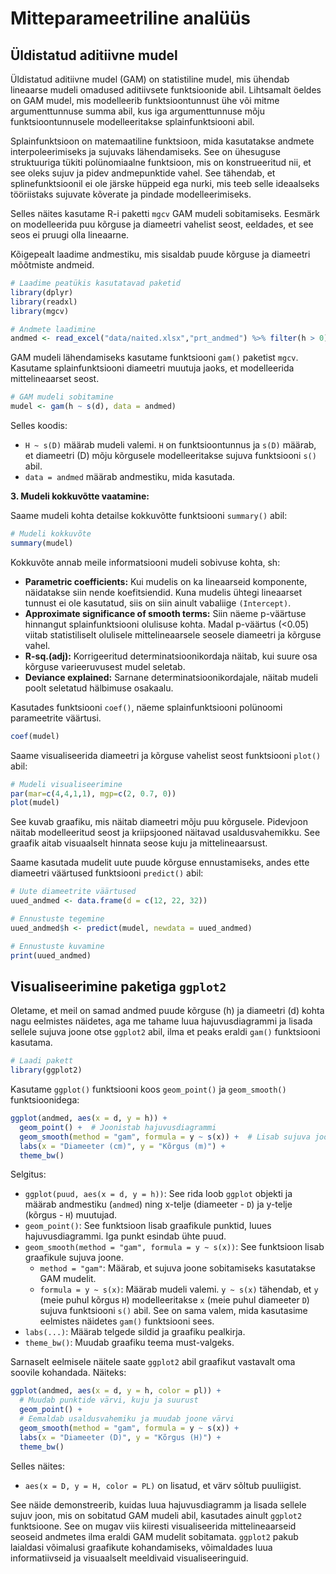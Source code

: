# Mitteparameetriline analüüs

## Üldistatud aditiivne mudel

Üldistatud aditiivne mudel (GAM) on statistiline mudel, mis ühendab lineaarse mudeli omadused aditiivsete funktsioonide abil. Lihtsamalt öeldes on GAM mudel, mis modelleerib funktsioontunnust ühe või mitme argumenttunnuse summa abil, kus iga argumenttunnuse mõju funktsioontunnusele modelleeritakse splainfunktsiooni abil.

Splainfunktsioon on matemaatiline funktsioon, mida kasutatakse andmete interpoleerimiseks ja sujuvaks lähendamiseks. See on ühesuguse struktuuriga tükiti polünomiaalne funktsioon, mis on konstrueeritud nii, et see oleks sujuv ja pidev andmepunktide vahel. See tähendab, et splinefunktsioonil ei ole järske hüppeid ega nurki, mis teeb selle ideaalseks tööriistaks sujuvate kõverate ja pindade modelleerimiseks.

Selles näites kasutame R-i paketti `mgcv` GAM mudeli sobitamiseks. Eesmärk on modelleerida puu kõrguse ja diameetri vahelist seost, eeldades, et see seos ei pruugi olla lineaarne.

Kõigepealt laadime andmestiku, mis sisaldab puude kõrguse ja diameetri mõõtmiste andmeid. 

```r
# Laadime peatükis kasutatavad paketid
library(dplyr)
library(readxl)
library(mgcv)
```


```r
# Andmete laadimine
andmed <- read_excel("data/naited.xlsx","prt_andmed") %>% filter(h > 0)
```

GAM mudeli lähendamiseks kasutame funktsiooni `gam()` paketist `mgcv`. Kasutame splainfunktsiooni diameetri muutuja jaoks, et modelleerida mittelineaarset seost.

```r
# GAM mudeli sobitamine
mudel <- gam(h ~ s(d), data = andmed)
```

Selles koodis:

* `H ~ s(D)` määrab mudeli valemi. `H` on funktsioontunnus ja `s(D)` määrab, et diameetri (D) mõju kõrgusele modelleeritakse sujuva funktsiooni `s()` abil.
* `data = andmed` määrab andmestiku, mida kasutada.

**3. Mudeli kokkuvõtte vaatamine:**

Saame mudeli kohta detailse kokkuvõtte funktsiooni `summary()` abil:

```r
# Mudeli kokkuvõte
summary(mudel)
```

Kokkuvõte annab meile informatsiooni mudeli sobivuse kohta, sh:

* **Parametric coefficients:** Kui mudelis on ka lineaarseid komponente, näidatakse siin nende koefitsiendid. Kuna mudelis ühtegi lineaarset tunnust ei ole kasutatud, siis on siin ainult vabaliige `(Intercept)`.
* **Approximate significance of smooth terms:** Siin näeme p-väärtuse hinnangut splainfunktsiooni olulisuse kohta. Madal p-väärtus (<0.05) viitab statistiliselt olulisele mittelineaarsele seosele diameetri ja kõrguse vahel.
* **R-sq.(adj):** Korrigeeritud determinatsioonikordaja näitab, kui suure osa kõrguse varieeruvusest mudel seletab.
* **Deviance explained:** Sarnane determinatsioonikordajale, näitab mudeli poolt seletatud hälbimuse osakaalu.


Kasutades funktsiooni `coef()`, näeme splainfunktsiooni polünoomi parameetrite väärtusi. 
```r
coef(mudel)
```

Saame visualiseerida diameetri ja kõrguse vahelist seost funktsiooni `plot()` abil:

```r
# Mudeli visualiseerimine
par(mar=c(4,4,1,1), mgp=c(2, 0.7, 0))
plot(mudel)
```

See kuvab graafiku, mis näitab diameetri mõju puu kõrgusele. Pidevjoon näitab modelleeritud seost ja kriipsjooned näitavad usaldusvahemikku. See graafik aitab visuaalselt hinnata seose kuju ja mittelineaarsust.

Saame kasutada mudelit uute puude kõrguse ennustamiseks, andes ette diameetri väärtused funktsiooni `predict()` abil:

```r
# Uute diameetrite väärtused
uued_andmed <- data.frame(d = c(12, 22, 32))

# Ennustuste tegemine
uued_andmed$h <- predict(mudel, newdata = uued_andmed)

# Ennustuste kuvamine
print(uued_andmed)
```

## Visualiseerimine paketiga `ggplot2`

Oletame, et meil on samad andmed puude kõrguse (h) ja diameetri (d) kohta nagu eelmistes näidetes, aga me tahame luua hajuvusdiagrammi ja lisada sellele sujuva joone otse `ggplot2` abil, ilma et peaks eraldi `gam()` funktsiooni kasutama.

```r
# Laadi pakett
library(ggplot2)
```


Kasutame `ggplot()` funktsiooni koos `geom_point()` ja `geom_smooth()` funktsioonidega:

```r
ggplot(andmed, aes(x = d, y = h)) +
  geom_point() +  # Joonistab hajuvusdiagrammi
  geom_smooth(method = "gam", formula = y ~ s(x)) +  # Lisab sujuva joone GAM mudeli abil
  labs(x = "Diameeter (cm)", y = "Kõrgus (m)") +
  theme_bw()
```

Selgitus:

* `ggplot(puud, aes(x = d, y = h))`: See rida loob `ggplot` objekti ja määrab andmestiku (`andmed`) ning x-telje (diameeter - `D`) ja y-telje (kõrgus - `H`) muutujad.
* `geom_point()`: See funktsioon lisab graafikule punktid, luues hajuvusdiagrammi. Iga punkt esindab ühte puud.
* `geom_smooth(method = "gam", formula = y ~ s(x))`: See funktsioon lisab graafikule sujuva joone.
    * `method = "gam"`: Määrab, et sujuva joone sobitamiseks kasutatakse GAM mudelit.
    * `formula = y ~ s(x)`: Määrab mudeli valemi. `y ~ s(x)` tähendab, et `y` (meie puhul kõrgus `H`) modelleeritakse `x` (meie puhul diameeter `D`) sujuva funktsiooni `s()` abil. See on sama valem, mida kasutasime eelmistes näidetes `gam()` funktsiooni sees.
* `labs(...)`: Määrab telgede sildid ja graafiku pealkirja.
* `theme_bw()`: Muudab graafiku teema must-valgeks.


Sarnaselt eelmisele näitele saate `ggplot2` abil graafikut vastavalt oma soovile kohandada. Näiteks:

```r
ggplot(andmed, aes(x = d, y = h, color = pl)) +
  # Muudab punktide värvi, kuju ja suurust
  geom_point() +  
  # Eemaldab usaldusvahemiku ja muudab joone värvi
  geom_smooth(method = "gam", formula = y ~ s(x)) +  
  labs(x = "Diameeter (D)", y = "Kõrgus (H)") +
  theme_bw()
```

Selles näites:

* `aes(x = D, y = H, color = PL)` on lisatud, et värv sõltub puuliigist.

See näide demonstreerib, kuidas luua hajuvusdiagramm ja lisada sellele sujuv joon, mis on sobitatud GAM mudeli abil, kasutades ainult `ggplot2` funktsioone. See on mugav viis kiiresti visualiseerida mittelineaarseid seoseid andmetes ilma eraldi GAM mudelit sobitamata. `ggplot2` pakub laialdasi võimalusi graafikute kohandamiseks, võimaldades luua informatiivseid ja visuaalselt meeldivaid visualiseeringuid.
